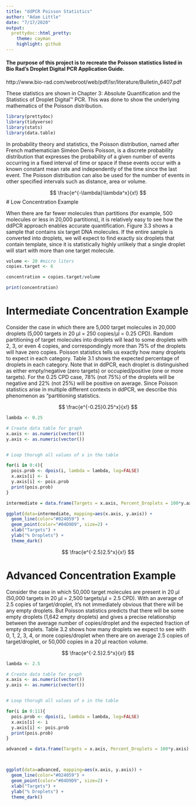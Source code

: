 ```yaml
---
title: "ddPCR Poisson Statistics"
author: "Adam Little"
date: "7/17/2020"
output:
  prettydoc::html_pretty:
    theme: cayman
    highlight: github
---
```



#### The purpose of this project is to recreate the Poisson statistics listed in Bio Rad's Droplet Digital PCR Application Guide.

http://www.bio-rad.com/webroot/web/pdf/lsr/literature/Bulletin_6407.pdf

These statistics are shown in Chapter 3: Absolute Quantification and the Statistics of Droplet Digital™ PCR. This was done to show the underlying mathematics of the Poisson distribution.

```r

library(prettydoc)
library(tidyverse)
library(stats)
library(data.table)

```

In probability theory and statistics, the Poisson distribution, named after French mathematician Siméon Denis Poisson, is a discrete probability distribution that expresses the probability of a given number of events occurring in a fixed interval of time or space if these events occur with a known constant mean rate and independently of the time since the last event. The Poisson distribution can also be used for the number of events in other specified intervals such as distance, area or volume. 

$$ \frac{e^{-\lambda}\lambda^x}{x!} $$
# Low Concentration Example

When there are far fewer molecules than partitions (for example, 500 molecules or less in 20,000 partitions), it is relatively easy to see how the ddPCR approach enables accurate quantification. Figure 3.3 shows a sample that contains six target DNA molecules.  If the entire sample is converted into droplets, we will expect to find exactly six droplets  that contain template, since it is statistically highly unlikely that a single droplet will start with more than one target molecule.

```r

volume <- 20 #micro liters
copies.target <- 6

concentration = copies.target/volume

print(concentration)


```



# Intermediate Concentration Example

Consider the case in which there are 5,000 target molecules in 20,000 droplets (5,000 targets in 20 μl = 250 copies/μl = 0.25 CPD). Random partitioning of target molecules into droplets will lead to some droplets with 2, 3, or even 4 copies, and correspondingly more than 75% of the droplets will have zero copies. Poisson statistics tells us exactly how many droplets to expect in each category. Table 3.1 shows the expected percentage of droplets in each category. Note that in ddPCR, each droplet is distinguished as either empty/negative (zero targets) or occupied/positive (one or more targets). For the 0.25 CPD case, 78% (not 75%) of the droplets will be negative and 22% (not 25%) will be positive on average. Since Poisson statistics arise in multiple different contexts in ddPCR, we describe this phenomenon as “partitioning statistics.

$$ \frac{e^{-0.25}0.25^x}{x!} $$


```r

lambda <- 0.25

# Create data table for graph
x.axis <- as.numeric(vector())
y.axis <- as.numeric(vector())


# Loop thorugh all values of x in the table

for(i in 0:4){
  pois.prob <- dpois(i, lambda = lambda, log=FALSE)
  x.axis[i] <- i
  y.axis[i] <- pois.prob
  print(pois.prob)
}

intermediate = data.frame(Targets = x.axis, Percent_Droplets = 100*y.axis)


```

```r

ggplot(data=intermediate, mapping=aes(x.axis, y.axis)) + 
  geom_line(color="#024059") +
  geom_point(color="#04D9D9", size=2) +
  xlab("Targets") +
  ylab("% Droplets") +
  theme_dark()

```


$$ \frac{e^{-2.5}2.5^x}{x!} $$

# Advanced Concentration Example

Consider the case in which 50,000 target molecules are present in 20 μl (50,000 targets in 20 μl = 2,500 targets/μl = 2.5 CPD). With an average of 2.5 copies of target/droplet, it’s not immediately obvious that there will be any empty droplets. But Poisson statistics predicts that there will be some empty droplets (1,642 empty droplets) and gives a precise relationship between the average number of copies/droplet and the expected fraction of empty droplets. Table 3.2 shows how many droplets we expect to see with 0, 1, 2, 3, 4, or more copies/droplet when there are on average 2.5 copies of target/droplet, or 50,000 copies in a 20 μl reaction volume.


$$ \frac{e^{-2.5}2.5^x}{x!} $$

```r


lambda <- 2.5

# Create data table for graph
x.axis <- as.numeric(vector())
y.axis <- as.numeric(vector())


# Loop thorugh all values of x in the table

for(i in 0:11){
  pois.prob <- dpois(i, lambda = lambda, log=FALSE)
  x.axis[i] <- i
  y.axis[i] <- pois.prob
  print(pois.prob)
}

advanced = data.frame(Targets = x.axis, Percent_Droplets = 100*y.axis)




```


```r

ggplot(data=advanced, mapping=aes(x.axis, y.axis)) + 
  geom_line(color="#024059") +
  geom_point(color="#04D9D9", size=2) +
  xlab("Targets") +
  ylab("% Droplets") +
  theme_dark()

```




